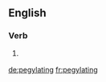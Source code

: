 {{also|PEGylating}}
==English==

===Verb===
{{head|en|present participle}}

# {{present participle of|pegylate|lang=en|nocat=1}} {{alternative form of|lang=en|PEGylating}}

[[de:pegylating]]
[[fr:pegylating]]